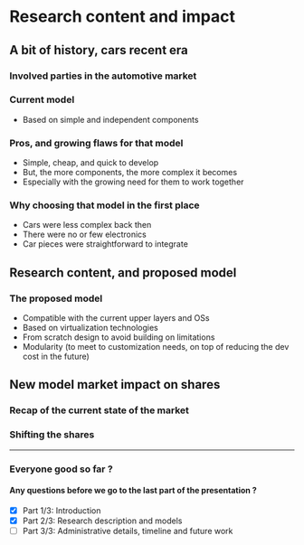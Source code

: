 # Research content and impact

## A bit of history, cars recent era

### Involved parties in the automotive market

### Current model

* Based on simple and independent components

### Pros, and growing flaws for that model

* Simple, cheap, and quick to develop
* But, the more components, the more complex it becomes
* Especially with the growing need for them to work together

### Why choosing that model in the first place

* Cars were less complex back then
* There were no or few electronics
* Car pieces were straightforward to integrate

## Research content, and proposed model

### The proposed model

* Compatible with the current upper layers and OSs
* Based on virtualization technologies
* From scratch design to avoid building on limitations
* Modularity (to meet to customization needs, on top of reducing the dev cost in the future)


## New model market impact on shares

<!--

Smooth transition between new and old, with "-" / "+" chart in green and red

-->

### Recap of the current state of the market
### Shifting the shares

---

### Everyone good so far ?

#### Any questions before we go to the last part of the presentation ?

* [X] Part 1/3: Introduction
* [X] Part 2/3: Research description and models
* [ ] Part 3/3: Administrative details, timeline and future work
